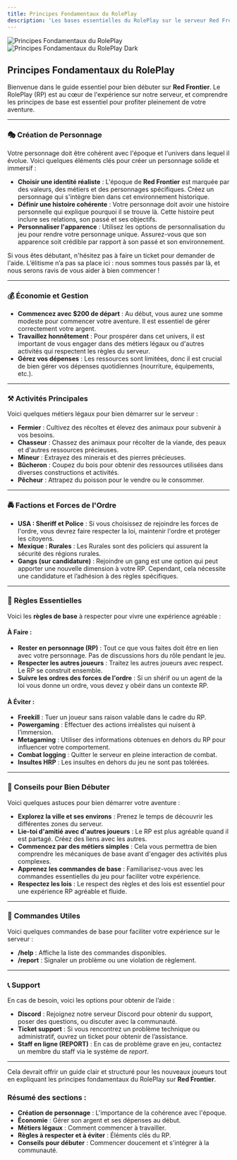 ```yaml
---
title: Principes Fondamentaux du RolePlay
description: 'Les bases essentielles du RolePlay sur le serveur Red Frontier'
---
```

  
<img alt="Principes Fondamentaux du RolePlay" class="block dark:hidden" src="/images/hero-light.svg" />

<img alt="Principes Fondamentaux du RolePlay Dark" class="hidden dark:block" src="/images/hero-dark.svg" />

## Principes Fondamentaux du RolePlay

Bienvenue dans le guide essentiel pour bien débuter sur **Red Frontier**. Le RolePlay (RP) est au cœur de l'expérience sur notre serveur, et comprendre les principes de base est essentiel pour profiter pleinement de votre aventure.

---

### 🎭 **Création de Personnage**

Votre personnage doit être cohérent avec l'époque et l'univers dans lequel il évolue. Voici quelques éléments clés pour créer un personnage solide et immersif :

- **Choisir une identité réaliste** : L'époque de **Red Frontier** est marquée par des valeurs, des métiers et des personnages spécifiques. Créez un personnage qui s'intègre bien dans cet environnement historique.
- **Définir une histoire cohérente** : Votre personnage doit avoir une histoire personnelle qui explique pourquoi il se trouve là. Cette histoire peut inclure ses relations, son passé et ses objectifs.
- **Personnaliser l'apparence** : Utilisez les options de personnalisation du jeu pour rendre votre personnage unique. Assurez-vous que son apparence soit crédible par rapport à son passé et son environnement.
  
Si vous êtes débutant, n'hésitez pas à faire un ticket pour demander de l'aide. L’élitisme n’a pas sa place ici : nous sommes tous passés par là, et nous serons ravis de vous aider à bien commencer !

---

### 💰 **Économie et Gestion**

- **Commencez avec $200 de départ** : Au début, vous aurez une somme modeste pour commencer votre aventure. Il est essentiel de gérer correctement votre argent.
- **Travaillez honnêtement** : Pour prospérer dans cet univers, il est important de vous engager dans des métiers légaux ou d'autres activités qui respectent les règles du serveur.
- **Gérez vos dépenses** : Les ressources sont limitées, donc il est crucial de bien gérer vos dépenses quotidiennes (nourriture, équipements, etc.).

---

### ⚒️ **Activités Principales**

Voici quelques métiers légaux pour bien démarrer sur le serveur :

- **Fermier** : Cultivez des récoltes et élevez des animaux pour subvenir à vos besoins.
- **Chasseur** : Chassez des animaux pour récolter de la viande, des peaux et d'autres ressources précieuses.
- **Mineur** : Extrayez des minerais et des pierres précieuses.
- **Bûcheron** : Coupez du bois pour obtenir des ressources utilisées dans diverses constructions et activités.
- **Pêcheur** : Attrapez du poisson pour le vendre ou le consommer.

---

### 🚔 **Factions et Forces de l'Ordre**

- **USA : Sheriff et Police** : Si vous choisissez de rejoindre les forces de l'ordre, vous devrez faire respecter la loi, maintenir l'ordre et protéger les citoyens.
- **Mexique : Rurales** : Les Rurales sont des policiers qui assurent la sécurité des régions rurales.
- **Gangs (sur candidature)** : Rejoindre un gang est une option qui peut apporter une nouvelle dimension à votre RP. Cependant, cela nécessite une candidature et l’adhésion à des règles spécifiques.

---

### 📜 **Règles Essentielles**

Voici les **règles de base** à respecter pour vivre une expérience agréable :

#### À Faire :
- **Rester en personnage (RP)** : Tout ce que vous faites doit être en lien avec votre personnage. Pas de discussions hors du rôle pendant le jeu.
- **Respecter les autres joueurs** : Traitez les autres joueurs avec respect. Le RP se construit ensemble.
- **Suivre les ordres des forces de l'ordre** : Si un shérif ou un agent de la loi vous donne un ordre, vous devez y obéir dans un contexte RP.

#### À Éviter :
- **Freekill** : Tuer un joueur sans raison valable dans le cadre du RP.
- **Powergaming** : Effectuer des actions irréalistes qui nuisent à l’immersion.
- **Metagaming** : Utiliser des informations obtenues en dehors du RP pour influencer votre comportement.
- **Combat logging** : Quitter le serveur en pleine interaction de combat.
- **Insultes HRP** : Les insultes en dehors du jeu ne sont pas tolérées.

---

### 📝 **Conseils pour Bien Débuter**

Voici quelques astuces pour bien démarrer votre aventure :

- **Explorez la ville et ses environs** : Prenez le temps de découvrir les différentes zones du serveur.
- **Lie-toi d'amitié avec d'autres joueurs** : Le RP est plus agréable quand il est partagé. Créez des liens avec les autres.
- **Commencez par des métiers simples** : Cela vous permettra de bien comprendre les mécaniques de base avant d'engager des activités plus complexes.
- **Apprenez les commandes de base** : Familiarisez-vous avec les commandes essentielles du jeu pour faciliter votre expérience.
- **Respectez les lois** : Le respect des règles et des lois est essentiel pour une expérience RP agréable et fluide.

---

### 💬 **Commandes Utiles**

Voici quelques commandes de base pour faciliter votre expérience sur le serveur :

- **/help** : Affiche la liste des commandes disponibles.
- **/report** : Signaler un problème ou une violation de règlement.

---

### 📞 **Support**

En cas de besoin, voici les options pour obtenir de l’aide :

- **Discord** : Rejoignez notre serveur Discord pour obtenir du support, poser des questions, ou discuter avec la communauté.
- **Ticket support** : Si vous rencontrez un problème technique ou administratif, ouvrez un ticket pour obtenir de l’assistance.
- **Staff en ligne (REPORT)** : En cas de problème grave en jeu, contactez un membre du staff via le système de *report*.

---

Cela devrait offrir un guide clair et structuré pour les nouveaux joueurs tout en expliquant les principes fondamentaux du RolePlay sur **Red Frontier**.

### Résumé des sections :
- **Création de personnage** : L'importance de la cohérence avec l'époque.
- **Économie** : Gérer son argent et ses dépenses au début.
- **Métiers légaux** : Comment commencer à travailler.
- **Règles à respecter et à éviter** : Éléments clés du RP.
- **Conseils pour débuter** : Commencer doucement et s'intégrer à la communauté.